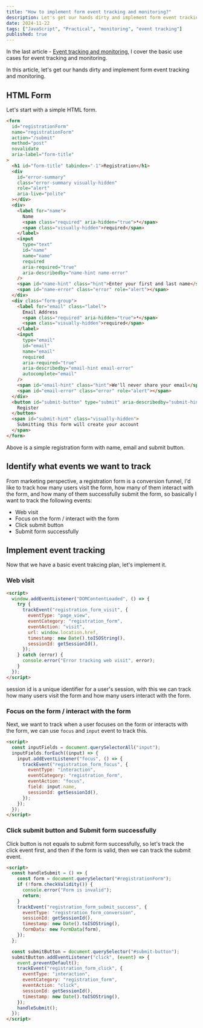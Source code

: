 ```yaml
---
title: "How to implement form event tracking and monitoring?"
description: Let's get our hands dirty and implement form event tracking and monitoring
date: 2024-11-22
tags: ["JavaScript", "Practical", "monitoring", "event tracking"]
published: true
---
```


In the last article - [Event tracking and monitoring](/blog/event-tracking-and-monitoring), I cover the basic use cases for event tracking and monitoring.

In this article, let's get our hands dirty and implement form event tracking and monitoring.

## HTML Form

Let's start with a simple HTML form.

```html
<form
  id="registrationForm"
  name="registrationForm"
  action="/submit"
  method="post"
  novalidate
  aria-label="form-title"
>
  <h1 id="form-title" tabindex="-1">Registration</h1>
  <div
    id="error-summary"
    class="error-summary visually-hidden"
    role="alert"
    aria-live="polite"
  ></div>
  <div>
    <label for="name">
      Name
      <span class="required" aria-hidden="true">*</span>
      <span class="visually-hidden">required</span>
    </label>
    <input
      type="text"
      id="name"
      name="name"
      required
      aria-required="true"
      aria-describedby="name-hint name-error"
    />
    <span id="name-hint" class="hint">Enter your first and last name</span>
    <span id="name-error" class="error" role="alert"></span>
  </div>
  <div class="form-group">
    <label for="email" class="label">
      Email Address
      <span class="required" aria-hidden="true">*</span>
      <span class="visually-hidden">required</span>
    </label>
    <input
      type="email"
      id="email"
      name="email"
      required
      aria-required="true"
      aria-describedby="email-hint email-error"
      autocomplete="email"
    />
    <span id="email-hint" class="hint">We'll never share your email</span>
    <span id="email-error" class="error" role="alert"></span>
  </div>
  <button id="submit-button" type="submit" aria-describedby="submit-hint">
    Register
  </button>
  <span id="submit-hint" class="visually-hidden">
    Submitting this form will create your account
  </span>
</form>
```

Above is a simple registration form with name, email and submit button.

## Identify what events we want to track

From marketing perspective, a registration form is a conversion funnel, I'd like to track how many users visit the form, how many of them interact with the form, and how many of them successfully submit the form, so basically I want to track the following events:

- Web visit
- Focus on the form / interact with the form
- Click submit button
- Submit form successfully

## Implement event tracking

Now that we have a basic event trakcing plan, let's implement it.

### Web visit

```html
<script>
  window.addEventListener("DOMContentLoaded", () => {
    try {
      trackEvent("registration_form_visit", {
        eventType: "page_view",
        eventCategory: "registration_form",
        eventAction: "visit",
        url: window.location.href,
        timestamp: new Date().toISOString(),
        sessionId: getSessionId(),
      });
    } catch (error) {
      console.error("Error tracking web visit", error);
    }
  });
</script>
```

session id is a unique identifier for a user's session, with this we can track how many users visit the form and how many users interact with the form.

### Focus on the form / interact with the form

Next, we want to track when a user focuses on the form or interacts with the form, we can use `focus` and `input` event to track this.

```html
<script>
  const inputFields = document.querySelectorAll("input");
  inputFields.forEach((input) => {
    input.addEventListener("focus", () => {
      trackEvent("registration_form_focus", {
        eventType: "interaction",
        eventCategory: "registration_form",
        eventAction: "focus",
        field: input.name,
        sessionId: getSessionId(),
      });
    });
  });
</script>
```

### Click submit button and Submit form successfully

Click button is not equals to submit form successfully, so let's track the click event first, and then if the form is valid, then we can track the submit event.

```html
<script>
  const handleSubmit = () => {
    const form = document.querySelector("#registrationForm");
    if (!form.checkValidity()) {
      console.error("Form is invalid");
      return;
    }
    trackEvent("registration_form_submit_success", {
      eventType: "registration_form_conversion",
      sessionId: getSessionId(),
      timestamp: new Date().toISOString(),
      formData: new FormData(form),
    });
  };

  const submitButton = document.querySelector("#submit-button");
  submitButton.addEventListener("click", (event) => {
    event.preventDefault();
    trackEvent("registration_form_click", {
      eventType: "interaction",
      eventCategory: "registration_form",
      eventAction: "click",
      sessionId: getSessionId(),
      timestamp: new Date().toISOString(),
    });
    handleSubmit();
  });
</script>
```
